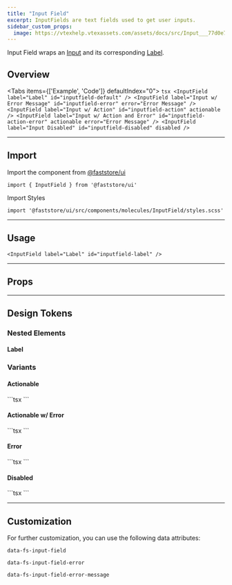 ```yaml
---
title: "Input Field"
excerpt: InputFields are text fields used to get user inputs.
sidebar_custom_props:
  image: https://vtexhelp.vtexassets.com/assets/docs/src/Input___77d0e7a8079b7d310e8223dd9e1994f6.png
---
```


Input Field wraps an [Input](/docs/guides/faststore/atoms-input) and its corresponding [Label](/docs/guides/faststore/atoms-label).

## Overview

<Tabs items={['Example', 'Code']} defaultIndex="0">
  <Tab>
    <OverviewSection direction="column">
      <InputField label="Label" id="inputfield-default" />
      <InputField
        label="Input w/ Error Message"
        id="inputfield-error"
        error="Error Message"
      />
      <InputField label="Input w/ Action" id="inputfield-action" actionable />
      <InputField
        label="Input w/ Action and Error"
        id="inputfield-action-error"
        actionable
        error="Error Message"
      />
      <InputField label="Input Disabled" id="inputfield-disabled" disabled />
    </OverviewSection>
  </Tab>
  <Tab>
    ```tsx
    <InputField label="Label" id="inputfield-default" />
    <InputField
      label="Input w/ Error Message"
      id="inputfield-error"
      error="Error Message"
    />
    <InputField label="Input w/ Action" id="inputfield-action" actionable />
    <InputField
      label="Input w/ Action and Error"
      id="inputfield-action-error"
      actionable
      error="Error Message"
    />
    <InputField label="Input Disabled" id="inputfield-disabled" disabled />
    ```
  </Tab>
</Tabs>

---

## Import

Import the component from [@faststore/ui](/docs/guides/faststore/components-index)

```tsx
import { InputField } from '@faststore/ui'
```

Import Styles

```tsx
import '@faststore/ui/src/components/molecules/InputField/styles.scss'
```

---

## Usage

<OverviewSection>
  <InputField label="Label" id="inputfield-label" />
</OverviewSection>

```tsx
<InputField label="Label" id="inputfield-label" />
```

---

## Props

<PropsSection propsList={propsInputField} />

---

## Design Tokens

<TokenTable>
  <TokenRow
    token="--fs-input-field-padding"
    value="var(--fs-spacing-2) var(--fs-spacing-2) 0"
  />
  <TokenRow
    token="--fs-input-field-color"
    value="var(--fs-color-text)"
    isColor
  />
  <TokenRow token="--fs-input-field-size" value="var(--fs-text-size-body)" />
  <TokenRow
    token="--fs-input-field-border-color"
    value="var(--fs-border-color)"
    isColor
  />
  <TokenDivider />
  <TokenRow
    token="--fs-input-field-transition-function"
    value="var(--fs-transition-function)"
  />
  <TokenRow
    token="--fs-input-field-transition-property"
    value="var(--fs-transition-property)"
  />
  <TokenRow
    token="--fs-input-field-transition-timing"
    value="var(--fs-transition-timing)"
  />
</TokenTable>

### Nested Elements

#### Label

<TokenTable>
  <TokenRow token="--fs-input-label-padding" value="0 var(--fs-spacing-2)" />
  <TokenRow
    token="--fs-input-label-color"
    value="var(--fs-color-text-light)"
    isColor
  />
  <TokenRow token="--fs-input-label-size" value="var(--fs-text-size-tiny)" />
</TokenTable>

### Variants

#### Actionable

<OverviewSection>
  <InputField label="Input w/ Action" id="inputfield-action" actionable />
</OverviewSection>
```tsx
<InputField label="Input w/ Action" id="inputfield-action" actionable />
```

#### Actionable w/ Error

<OverviewSection>
  <InputField
    label="Input w/ Error Message"
    id="inputfield-error"
    error="Error Message"
  />
</OverviewSection>
```tsx
<InputField
  label="Input w/ Error Message"
  id="inputfield-error"
  error="Error Message"
/>
```

#### Error

<OverviewSection>
  <InputField
    label="Input w/ Action and Error"
    id="inputfield-action-error"
    actionable
    error="Error Message"
  />
</OverviewSection>
```tsx
<InputField
  label="Input w/ Action and Error"
  id="inputfield-action-error"
  actionable
  error="Error Message"
/>
```

<TokenTable>
   <TokenRow
    token="--fs-input-error-message-margin-top"
    value="var(--fs-spacing-0)"
  />
  <TokenRow
    token="--fs-input-error-message-size"
    value="var(--fs-text-size-legend)"
  />
  <TokenRow token="--fs-input-error-message-line-height" value="1.1" />
  <TokenRow
    token="--fs-input-error-message-color"
    value="var(--fs-color-danger-text)"
    isColor
  />

  <TokenDivider />
  <TokenRow
    token="--fs-input-error-border-color"
    value="var(--fs-color-danger-border)"
    isColor
  />
  <TokenRow
    token="--fs-input-error-box-shadow"
    value="0 0 0 var(--fs-border-width) var(--fs-input-error-border-color)"
  />
  <TokenRow
    token="--fs-input-error-focus-ring"
    value="var(--fs-color-focus-ring-danger)"
    isColor
  />
</TokenTable>

#### Disabled

<OverviewSection>
  <InputField label="Input Disabled" id="inputfield-disabled" disabled />
</OverviewSection>
```tsx
<InputField label="Input Disabled" id="inputfield-disabled" disabled />
```

<TokenTable>
  <TokenRow
    token="--fs-input-disabled-bkg-color"
    value="var(--fs-color-disabled-bkg)"
    isColor
  />
  <TokenRow
    token="--fs-input-disabled-text-color"
    value="var(--fs-color-disabled-text)"
    isColor
  />
  <TokenRow
    token="--fs-input-disabled-border-width"
    value="var(--fs-border-width)"
  />
  <TokenRow
    token="--fs-input-disabled-border-color"
    value="var(--fs-border-color)"
    isColor
  />
</TokenTable>

---

## Customization

For further customization, you can use the following data attributes:

`data-fs-input-field`

`data-fs-input-field-error`

`data-fs-input-field-error-message`
